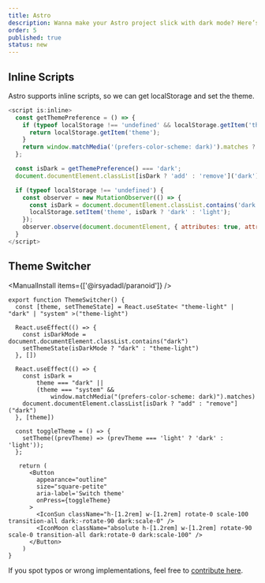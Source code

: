 ```yaml
---
title: Astro
description: Wanna make your Astro project slick with dark mode? Here’s the playbook for getting that moody vibe on lock.
order: 5
published: true
status: new
---
```



## Inline Scripts
Astro supports inline scripts, so we can get localStorage and set the theme.
```js
<script is:inline>
  const getThemePreference = () => {
    if (typeof localStorage !== 'undefined' && localStorage.getItem('theme')) {
      return localStorage.getItem('theme');
    }
    return window.matchMedia('(prefers-color-scheme: dark)').matches ? 'dark' : 'light';
  };

  const isDark = getThemePreference() === 'dark';
  document.documentElement.classList[isDark ? 'add' : 'remove']('dark');

  if (typeof localStorage !== 'undefined') {
    const observer = new MutationObserver(() => {
      const isDark = document.documentElement.classList.contains('dark');
      localStorage.setItem('theme', isDark ? 'dark' : 'light');
    });
    observer.observe(document.documentElement, { attributes: true, attributeFilter: ['class'] });
  }
</script>
```

## Theme Switcher
<ManualInstall items={['@irsyadadl/paranoid']} />
```tsx
export function ThemeSwitcher() {
  const [theme, setThemeState] = React.useState< "theme-light" | "dark" | "system" >("theme-light")

  React.useEffect(() => {
    const isDarkMode = document.documentElement.classList.contains("dark")
    setThemeState(isDarkMode ? "dark" : "theme-light")
  }, [])

  React.useEffect(() => {
    const isDark =
        theme === "dark" ||
        (theme === "system" &&
            window.matchMedia("(prefers-color-scheme: dark)").matches)
    document.documentElement.classList[isDark ? "add" : "remove"]("dark")
  }, [theme])

  const toggleTheme = () => {
    setTheme((prevTheme) => (prevTheme === 'light' ? 'dark' : 'light'));
  };

   return (
      <Button
        appearance="outline"
        size="square-petite"
        aria-label='Switch theme'
        onPress={toggleTheme}
      >
        <IconSun className="h-[1.2rem] w-[1.2rem] rotate-0 scale-100 transition-all dark:-rotate-90 dark:scale-0" />
        <IconMoon className="absolute h-[1.2rem] w-[1.2rem] rotate-90 scale-0 transition-all dark:rotate-0 dark:scale-100" />
      </Button>
    )
}
```

If you spot typos or wrong implementations, feel free to [contribute here](https://github.com/irsyadadl/d./blob/main/content/docs/dark-mode/astro.mdx).
